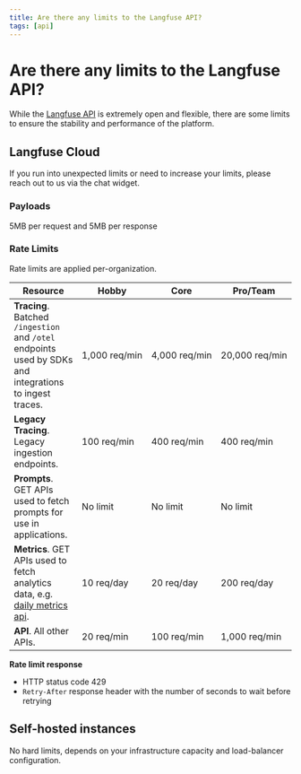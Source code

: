 ```yaml
---
title: Are there any limits to the Langfuse API?
tags: [api]
---
```


# Are there any limits to the Langfuse API?

While the [Langfuse API](/docs/api) is extremely open and flexible, there are some limits to ensure the stability and performance of the platform.

## Langfuse Cloud

<Callout type="info">
  If you run into unexpected limits or need to increase your limits, please
  reach out to us via the chat widget.
</Callout>

### Payloads

5MB per request and 5MB per response

### Rate Limits

Rate limits are applied per-organization.

| Resource                                                                                                         | Hobby              | Core               | Pro/Team            |
| ---------------------------------------------------------------------------------------------------------------- | ------------------ | ------------------ | ------------------- |
| **Tracing**. Batched `/ingestion` and `/otel` endpoints used by SDKs and integrations to ingest traces.          | 1,000&nbsp;req/min | 4,000&nbsp;req/min | 20,000&nbsp;req/min |
| **Legacy Tracing**. Legacy ingestion endpoints.                                                                  | 100&nbsp;req/min   | 400&nbsp;req/min   | 400&nbsp;req/min    |
| **Prompts**. GET APIs used to fetch prompts for use in applications.                                             | No limit           | No limit           | No limit            |
| **Metrics**. GET APIs used to fetch analytics data, e.g. [daily metrics api](/docs/analytics/daily-metrics-api). | 10&nbsp;req/day    | 20&nbsp;req/day    | 200&nbsp;req/day    |
| **API**. All other APIs.                                                                                         | 20&nbsp;req/min    | 100&nbsp;req/min   | 1,000&nbsp;req/min  |

**Rate limit response**

- HTTP status code 429
- `Retry-After` response header with the number of seconds to wait before retrying

## Self-hosted instances

No hard limits, depends on your infrastructure capacity and load-balancer configuration.
